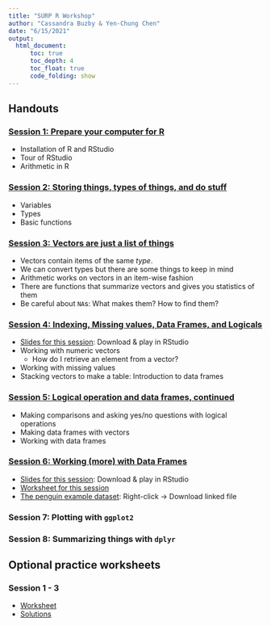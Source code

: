 ```yaml
---
title: "SURP R Workshop"
author: "Cassandra Buzby & Yen-Chung Chen"
date: "6/15/2021"
output:
  html_document:
      toc: true
      toc_depth: 4
      toc_float: true
      code_folding: show
---
```


## Handouts

### [Session 1: Prepare your computer for R](session_1_environment.html)

- Installation of R and RStudio
- Tour of RStudio
- Arithmetic in R

### [Session 2: Storing things, types of things, and do stuff](Workshop_2.html)

- Variables
- Types
- Basic functions
  
### [Session 3: Vectors are just a list of things](session_3_vectors.html)

- Vectors contain items of the same _type_.
- We can convert types but there are some things to keep in mind
- Arithmetic works on vectors in an item-wise fashion
- There are functions that summarize vectors and gives you statistics of them
- Be careful about `NA`s: What makes them? How to find them?

### [Session 4: Indexing, Missing values, Data Frames, and Logicals](source/Workshop_4.html)

- [Slides for this session](source/Workshop4_Presentation.Rpres): Download & play in RStudio
- Working with numeric vectors
  - How do I retrieve an element from a vector?
- Working with missing values
- Stacking vectors to make a table: Introduction to data frames
  
### [Session 5: Logical operation and data frames, continued](session_5_df_logical_ws.html)

- Making comparisons and asking yes/no questions with logical operations
- Making data frames with vectors
- Working with data frames

### [Session 6: Working (more) with Data Frames](https://nyusurp.github.io/source/Workshop6_2021.html)

- [Slides for this session](source/Workshop5_Presentation.Rpres): Download & play in RStudio
- [Worksheet for this session](source/Workshop6_2021.Rmd)
- [The penguin example dataset](source/penguins.csv): Right-click -> Download linked file

### Session 7: Plotting with `ggplot2`

### Session 8: Summarizing things with `dplyr`

## Optional practice worksheets

### Session 1 - 3

- [Worksheet](Week1to3_Practice.html)
- [Solutions](source/Week1to3_Practice_Solutions.html)
